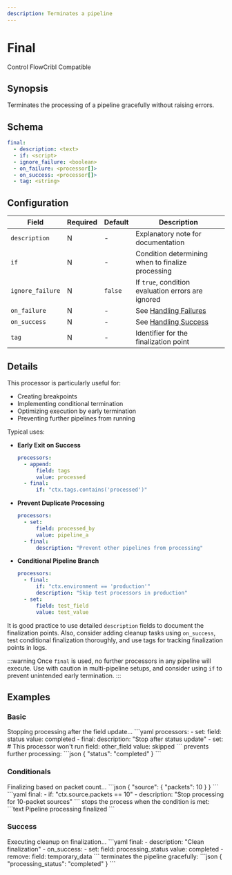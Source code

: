 ```yaml
---
description: Terminates a pipeline
---
```


# Final

<span class="theme-doc-version-badge badge badge--primary">Control Flow</span><span class="theme-doc-version-badge badge badge--secondary">Cribl Compatible</span>

## Synopsis

Terminates the processing of a pipeline gracefully without raising errors.

## Schema

```yaml
final:
  - description: <text>
  - if: <script>
  - ignore_failure: <boolean>
  - on_failure: <processor[]>
  - on_success: <processor[]>
  - tag: <string>
```

## Configuration

|Field|Required|Default|Description|
|---|---|---|---|
|`description`|N|-|Explanatory note for documentation|
|`if`|N|-|Condition determining when to finalize processing|
|`ignore_failure`|N|`false`|If `true`, condition evaluation errors are ignored|
|`on_failure`|N|-|See [Handling Failures](../handling-failures.mdx)|
|`on_success`|N|-|See [Handling Success](../handling-success.mdx)|
|`tag`|N|-|Identifier for the finalization point|

## Details

This processor is particularly useful for:

- Creating breakpoints
- Implementing conditional termination
- Optimizing execution by early termination
- Preventing further pipelines from running

Typical uses:

* **Early Exit on Success**

   ```yaml
   processors:
     - append:
         field: tags
         value: processed
     - final:
         if: "ctx.tags.contains('processed')"
   ```

* **Prevent Duplicate Processing**

   ```yaml
   processors:
     - set:
         field: processed_by
         value: pipeline_a
     - final:
         description: "Prevent other pipelines from processing"
   ```

* **Conditional Pipeline Branch**
 
   ```yaml
   processors:
     - final:
         if: "ctx.environment == 'production'"
         description: "Skip test processors in production"
     - set:
         field: test_field
         value: test_value
   ```

It is good practice to use detailed `description` fields to document the finalization points. Also, consider adding cleanup tasks using `on_success`, test conditional finalization thoroughly, and use tags for tracking finalization points in logs.

:::warning
Once `final` is used, no further processors in any pipeline will execute. Use with caution in multi-pipeline setups, and consider using `if` to prevent unintended early termination.
:::

## Examples

### Basic

<ExampleGrid>
  <CommentCol>
    Stopping processing after the field update...
  </CommentCol>
  <CodeCol>
    ```yaml
    processors:
      - set:
          field: status
          value: completed
      - final:
          description: "Stop after status update"
      - set:  # This processor won't run
          field: other_field
          value: skipped
    ```
  </CodeCol>
  <CommentCol>
    prevents further processing:
  </CommentCol>
  <CodeCol>
    ```json
    {
      "status": "completed"
    }
    ```
  </CodeCol>
</ExampleGrid>

### Conditionals

<ExampleGrid>
  <CommentCol>
    Finalizing based on packet count...
  </CommentCol>
  <CodeCol>
    ```json
    {
      "source": {
        "packets": 10
      }
    }
    ```
    ```yaml
    final:
      - if: "ctx.source.packets == 10"
      - description: "Stop processing for 10-packet sources"
    ```
  </CodeCol>
  <CommentCol>
    stops the process when the condition is met:
  </CommentCol>
  <CodeCol>
    ```text
    Pipeline processing finalized
    ```
  </CodeCol>
</ExampleGrid>

### Success

<ExampleGrid>
  <CommentCol>
    Executing cleanup on finalization...
  </CommentCol>
  <CodeCol>
    ```yaml
    final:
      - description: "Clean finalization"
      - on_success:
          - set:
              field: processing_status
              value: completed
          - remove:
              field: temporary_data
    ```
  </CodeCol>
  <CommentCol>
    terminates the pipeline gracefully:
  </CommentCol>
  <CodeCol>
    ```json
    {
      "processing_status": "completed"
    }
    ```
  </CodeCol>
</ExampleGrid>
